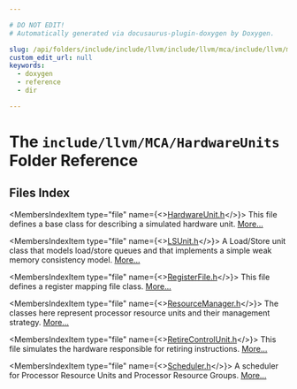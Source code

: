 ```yaml
---

# DO NOT EDIT!
# Automatically generated via docusaurus-plugin-doxygen by Doxygen.

slug: /api/folders/include/include/llvm/include/llvm/mca/include/llvm/mca/hardwareunits
custom_edit_url: null
keywords:
  - doxygen
  - reference
  - dir

---
```





# The `include/llvm/MCA/HardwareUnits` Folder Reference

<DoxygenPage pluginConfig={pluginConfig}>



## Files Index

<MembersIndex>

<MembersIndexItem
  type="file"
  name={<><a href="/docs/api/files/include/include/llvm/include/llvm/mca/include/llvm/mca/hardwareunits/hardwareunit-h">HardwareUnit.h</a></>}>
This file defines a base class for describing a simulated hardware unit. <a href="/docs/api/files/include/include/llvm/include/llvm/mca/include/llvm/mca/hardwareunits/hardwareunit-h/#details">More...</a>
</MembersIndexItem>

<MembersIndexItem
  type="file"
  name={<><a href="/docs/api/files/include/include/llvm/include/llvm/mca/include/llvm/mca/hardwareunits/lsunit-h">LSUnit.h</a></>}>
A Load/Store unit class that models load/store queues and that implements a simple weak memory consistency model. <a href="/docs/api/files/include/include/llvm/include/llvm/mca/include/llvm/mca/hardwareunits/lsunit-h/#details">More...</a>
</MembersIndexItem>

<MembersIndexItem
  type="file"
  name={<><a href="/docs/api/files/include/include/llvm/include/llvm/mca/include/llvm/mca/hardwareunits/registerfile-h">RegisterFile.h</a></>}>
This file defines a register mapping file class. <a href="/docs/api/files/include/include/llvm/include/llvm/mca/include/llvm/mca/hardwareunits/registerfile-h/#details">More...</a>
</MembersIndexItem>

<MembersIndexItem
  type="file"
  name={<><a href="/docs/api/files/include/include/llvm/include/llvm/mca/include/llvm/mca/hardwareunits/resourcemanager-h">ResourceManager.h</a></>}>
The classes here represent processor resource units and their management strategy. <a href="/docs/api/files/include/include/llvm/include/llvm/mca/include/llvm/mca/hardwareunits/resourcemanager-h/#details">More...</a>
</MembersIndexItem>

<MembersIndexItem
  type="file"
  name={<><a href="/docs/api/files/include/include/llvm/include/llvm/mca/include/llvm/mca/hardwareunits/retirecontrolunit-h">RetireControlUnit.h</a></>}>
This file simulates the hardware responsible for retiring instructions. <a href="/docs/api/files/include/include/llvm/include/llvm/mca/include/llvm/mca/hardwareunits/retirecontrolunit-h/#details">More...</a>
</MembersIndexItem>

<MembersIndexItem
  type="file"
  name={<><a href="/docs/api/files/include/include/llvm/include/llvm/mca/include/llvm/mca/hardwareunits/scheduler-h">Scheduler.h</a></>}>
A scheduler for Processor Resource Units and Processor Resource Groups. <a href="/docs/api/files/include/include/llvm/include/llvm/mca/include/llvm/mca/hardwareunits/scheduler-h/#details">More...</a>
</MembersIndexItem>

</MembersIndex>


</DoxygenPage>
